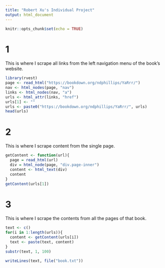 ```yaml
---
title: "Robert Xu's Individual Project"
output: html_document
---
```


```r
knitr::opts_chunk$set(echo = TRUE)
```


# 1 
This is where I scrape all links from the left navigation menu of the book's website.
```r
library(rvest)
page <- read_html("https://bookdown.org/ndphillips/YaRrr/")
nav <- html_nodes(page, "nav")
links <- html_nodes(nav, "a")
urls <- html_attr(links, "href")
urls[1] <- ""
urls <- paste0("https://bookdown.org/ndphillips/YaRrr/", urls)
head(urls)
```

# 2 
This is where I scrape content from the single page.
```r
getContent <- function(url){
  page = read_html(url)
  div = html_node(page, "div.page-inner")
  content <- html_text(div)
  content
}
getContent(urls[1])
```

# 3
This is where I scrape the contents from all the pages of that book.
```r
text <- c()
for(i in 1:length(urls)){
  content <- getContent(urls[i])
  text <- paste(text, content)
}
substr(text, 1, 100)
```

```r
writeLines(text, file("book.txt"))
```

